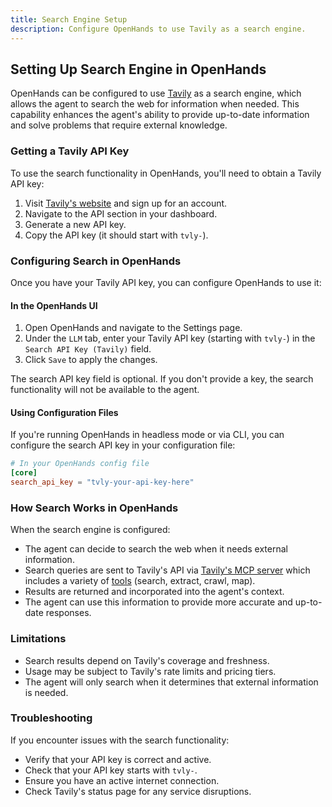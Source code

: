 ```yaml
---
title: Search Engine Setup
description: Configure OpenHands to use Tavily as a search engine.
---
```


## Setting Up Search Engine in OpenHands

OpenHands can be configured to use [Tavily](https://tavily.com/) as a search engine, which allows the agent to search the web for information when needed. This capability enhances the agent's ability to provide up-to-date information and solve problems that require external knowledge.

### Getting a Tavily API Key

To use the search functionality in OpenHands, you'll need to obtain a Tavily API key:

1. Visit [Tavily's website](https://tavily.com/) and sign up for an account.
2. Navigate to the API section in your dashboard.
3. Generate a new API key.
4. Copy the API key (it should start with `tvly-`).

### Configuring Search in OpenHands

Once you have your Tavily API key, you can configure OpenHands to use it:

#### In the OpenHands UI

1. Open OpenHands and navigate to the Settings page.
2. Under the `LLM` tab, enter your Tavily API key (starting with `tvly-`) in the `Search API Key (Tavily)` field.
3. Click `Save` to apply the changes.

<Note>
  The search API key field is optional. If you don't provide a key, the search functionality will not be available to the agent.
</Note>

#### Using Configuration Files

If you're running OpenHands in headless mode or via CLI, you can configure the search API key in your configuration file:

```toml
# In your OpenHands config file
[core]
search_api_key = "tvly-your-api-key-here"
```

### How Search Works in OpenHands

When the search engine is configured:

- The agent can decide to search the web when it needs external information.
- Search queries are sent to Tavily's API via [Tavily's MCP server](https://github.com/tavily-ai/tavily-mcp) which
  includes a variety of [tools](https://docs.tavily.com/documentation/api-reference/introduction) (search, extract, crawl, map).
- Results are returned and incorporated into the agent's context.
- The agent can use this information to provide more accurate and up-to-date responses.

### Limitations

- Search results depend on Tavily's coverage and freshness.
- Usage may be subject to Tavily's rate limits and pricing tiers.
- The agent will only search when it determines that external information is needed.

### Troubleshooting

If you encounter issues with the search functionality:

- Verify that your API key is correct and active.
- Check that your API key starts with `tvly-`.
- Ensure you have an active internet connection.
- Check Tavily's status page for any service disruptions.
